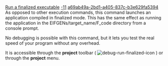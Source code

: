 [[Property:title|Run a finalized executable]]
[[Property:weight|-11]]
[[Property:uuid|a69ab49a-2bd1-a405-837c-b3e629fa5394]]
As opposed to other execution commands, this command launches an application compiled in finalized mode. This has the same effect as running the application in the EIFGENs/target_name/F_code directory from a console prompt.

No debugging is possible with this command, but it lets you test the real speed of your program without any overhead.

It is accessible through the '''project''' toolbar (  [[Image:debug-run-finalized-icon]]  ) or through the '''project''' menu. 

{{seealso| '''See Also''' <br/>
[[Eiffel Debugger Execution: Introduction|Execution commands]]  <br/>
[[Generating executables|Compiling in finalized mode]]  }}




